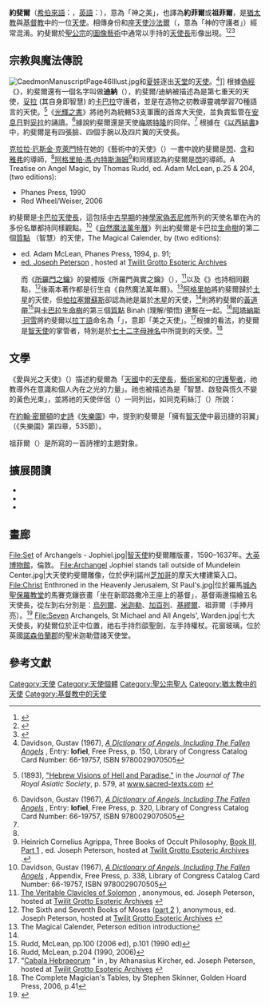{{Infobox saint
|birth_date=
|feast_day= 
|venerated_in= [[猶太教|猶太教]]、[[聖公宗|聖公宗]]
|name= 天使長聖約斐爾<br>{{lang|en|Saint Jophiel the Archangel}}
|image= Sanctus Jophiel.jpg
|imagesize= 
|caption= 彩繪玻璃窗上的約斐爾像，位於英國[[布萊頓|布萊頓]]的聖公會[[聖米迦勒堂_(布賴頓)|聖米迦勒堂]]
|birth_place= 
|     _place=
|titles= 天使/天使長
|beatified_date=  
|beatified_place=
|beatified_by=
|canonized_date=
|canonized_place=
|canonized_by=
|patronage= 藝術、藝術家
|attributes= {{Link-en|烈燄聖劍|Flaming sword (mythology)}}
|suppressed_date=
|issues= 
}}

'''約斐爾'''（[[希伯來語|希伯來語]]：{{Hebrew|'''יופיאל'''}}，[[英語|英語]]：{{lang|en|'''Jophiel'''}}），意為「神之美」，也譯為'''約菲爾'''或'''祖菲爾'''，是[[猶太教|猶太教]]與[[基督教|基督教]]中的一位[[天使|天使]]。相傳身份和[[座天使|座天使]][[沙法爾|沙法爾]]（{{lang|en|Zaphkiel}}，意為「神的守護者」）經常混淆。約斐爾於[[聖公宗|聖公宗]]的[[圖像誌|圖像藝術]]中通常以手持{{Link-en|烈燄聖劍|Flaming sword (mythology)}}的[[天使長|天使長]]形像出現。<ref>{{cite web |url=https://www.flickr.com/photos/norfolkodyssey/3929364763/ |title=Kempe: Jophiel |last=K |first=Simon |date=2009-09-17 |website=flickr.com |language=en |access-date=2019-01-31}}</ref><ref>{{cite web |url=http://www.flickriver.com/photos/47859152@N05/sets/72157623859286555/ |title=Coventry - Holy Trinity Church |author=Glass Angel |date=2011 |website=flickr.com |language=en |access-date=2019-01-31 |archive-date=2018-08-28 |archive-url=https://web.archive.org/web/20180828035741/http://www.flickriver.com/photos/47859152@N05/sets/72157623859286555/ |dead-url=no }}</ref><ref>{{cite web |url=http://www.stjohnsmemphis.org/about/murals/christ-triumphant/ |title=Christ Triumphant (High Altar) |author=<!--Not stated--> |website=stjohnsmemphis.org |language=en |access-date=2019-01-31 |archive-url=https://web.archive.org/web/20190623113911/https://www.stjohnsmemphis.org/about/murals/christ-triumphant/ |archive-date=2019-06-23 |dead-url=yes }}</ref>

== 宗教與魔法傳說 ==
[[Image:CaedmonManuscriptPage46Illust.jpg|thumb]]和[[夏娃|夏娃]]逐出[[樂園_(宗教)|天堂]]的[[天使|天使]]。<ref name = "DoA">Davidson, Gustav (1967), ''[http://books.google.com/books/about/A_dictionary_of_angels.html?id=Ed7yHWuTEewC A Dictionary of Angels, Including The Fallen Angels] {{Wayback|url=http://books.google.com/books/about/A_dictionary_of_angels.html?id=Ed7yHWuTEewC |date=20160512193246 }}'', Entry: '''Iofiel''', Free Press, p. 150, Library of Congress Catalog Card Number: 66-19757, ISBN 9780029070505</ref>]]
根據[[偽典|偽經]]《{{tsl|en|Apocalypse of Moses|摩西啟示錄}}》，約斐爾還有一個名字叫做'''迪納'''（{{lang|en|'''Dina'''}}），約斐爾/迪納被描述為是第七重天的天使，[[妥拉|妥拉]] (其自身即智慧) 的[[卡巴拉|卡巴拉]]守護者，並是在造物之初教導靈魂學習70種語言的天使。<ref>{{link-en|Gaster, Moses|Gaster, Moses}} (1893), [http://www.sacred-texts.com/journals/jras/1893-15.htm "Hebrew Visions of Hell and Paradise,"] {{Wayback|url=http://www.sacred-texts.com/journals/jras/1893-15.htm |date=20070102111156 }} in the ''Journal of The Royal Asiatic Society'', p. 579, at [http://www.sacred-texts.com www.sacred-texts.com] {{Wayback|url=http://www.sacred-texts.com/ |date=20191020115406 }}</ref>《[[光明篇|光輝之書]]》將祂列為統轄53支軍團的首席大天使，並負責監管在[[安息日|安息日]]對[[妥拉|妥拉]]的誦讀。<ref name = "DoA3">Davidson, Gustav (1967), ''[http://books.google.com/books/about/A_dictionary_of_angels.html?id=Ed7yHWuTEewC A Dictionary of Angels, Including The Fallen Angels] {{Wayback|url=http://books.google.com/books/about/A_dictionary_of_angels.html?id=Ed7yHWuTEewC |date=20160512193246 }}'', Entry: '''Iofiel''', Free Press, p. 320, Library of Congress Catalog Card Number: 66-19757, ISBN 9780029070505</ref>據說約斐爾還是天使[[梅塔特隆|梅塔特隆]]的同伴。<ref name = "DoA" /> 根據在《[[以西結書|以西結書]]》中，約斐爾是有四張臉、四個手腕以及四片翼的天使長。

[[克拉拉·厄斯金·克萊門特|克拉拉·厄斯金·克萊門特]]在她的《藝術中的天使》（{{Lang|en|Angels in Art}}）一書中說約斐爾是[[閃姆|閃]]、[[含姆|含]]和[[雅弗|雅弗]]的導師，<ref name="DoA"/>[[阿格里帕·馮·內特斯海姆|阿格里帕·馮·內特斯海姆]]<ref>Heinrich Cornelius Agrippa, Three Books of Occult Philosophy, [http://www.esotericarchives.com/agrippa/agrippa3.htm Book III, Part 1] {{Wayback|url=http://www.esotericarchives.com/agrippa/agrippa3.htm |date=20190710033600 }}, ed. Joseph Peterson, hosted at [http://www.esotericarchives.com/ Twilit Grotto Esoteric Archives] {{Wayback|url=http://www.esotericarchives.com/ |date=20101217020748 }}.</ref>和{{tsl|en|Thomas Rudd|湯瑪斯·路德}}同樣認為約斐爾是[[閃姆|閃]]的導師。<ref>A Treatise on Angel Magic, by Thomas Rudd, ed. Adam McLean, p.25 & 204, (two editions):
*Phanes Press, 1990
*Red Wheel/Weiser, 2006</ref>

約斐爾是[[卡巴拉|卡巴拉]][[天使長|天使長]]，這包括[[中世紀前期|中古早期]]的[[神學|神學家]][[偽丟尼修|偽丟尼修]]所列的天使名單在內的多份名單都持同樣觀點。<ref name = "DoA2">Davidson, Gustav (1967), ''[http://books.google.com/books/about/A_dictionary_of_angels.html?id=Ed7yHWuTEewC A Dictionary of Angels, Including The Fallen Angels] {{Wayback|url=http://books.google.com/books/about/A_dictionary_of_angels.html?id=Ed7yHWuTEewC |date=20160512193246 }}'', Appendix, Free Press, p. 338, Library of Congress Catalog Card Number: 66-19757, ISBN 9780029070505</ref>《[[自然魔法萬年曆|自然魔法萬年曆]]》列出約斐爾是卡巴拉[[生命樹_(卡巴拉)|生命樹]]的第二個[[質點_(卡巴拉)|質點]] {{lang|en|Chokhmah}}（智慧）的天使，<ref>The Magical Calender, by {{link-en|Johann Baptist Grossschedel|Johann Baptist Grossschedel}} (two editions):
*ed. Adam McLean, Phanes Press, 1994, p. 91;
*[http://esotericarchives.com/mc/index.html ed. Joseph Peterson] {{Wayback|url=http://esotericarchives.com/mc/index.html |date=20160221090538 }}, hosted at [http://www.esotericarchives.com/ Twilit Grotto Esoteric Archives] {{Wayback|url=http://www.esotericarchives.com/ |date=20101217020748 }}</ref>而《[[所羅門之鑰|所羅門之鑰]]》的變體版《所羅門眞實之鑰》（{{Lang|en|The Veritable Clavicles of Solomon}}），<ref>[http://esotericarchives.com/solomon/l1203.htm The Veritable Clavicles of Solomon] {{Wayback|url=http://esotericarchives.com/solomon/l1203.htm |date=20160221102104 }}, anonymous, ed. Joseph Peterson, hosted at [http://www.esotericarchives.com/ Twilit Grotto Esoteric Archives] {{Wayback|url=http://www.esotericarchives.com/ |date=20101217020748 }}</ref>以及《{{tsl|en|Sixth and Seventh Books of Moses|摩西六書與七書}}》也持相同觀點，<ref>The Sixth and Seventh Books of Moses ([http://www.esotericarchives.com/moses/67moses2.htm part 2] {{Wayback|url=http://www.esotericarchives.com/moses/67moses2.htm |date=20160301074850 }}), anonymous, ed. Joseph Peterson, hosted at [http://www.esotericarchives.com/ Twilit Grotto Esoteric Archives] {{Wayback|url=http://www.esotericarchives.com/ |date=20101217020748 }}</ref>後兩本著作都是衍生自《自然魔法萬年曆》。<ref>The Magical Calender, Peterson edition introduction</ref>[[阿格里帕·馮·內特斯海姆|阿格里帕]]將約斐爾歸於[[土星|土星]]的天使，但[[帕拉塞爾蘇斯|帕拉塞爾蘇斯]]卻認為祂是屬於[[木星|木星]]的天使，<ref name="DoA"/>{{tsl|en|Thomas Rudd|湯瑪斯·路德}}則將約斐爾的[[黃道帶|黃道帶]]<ref>Rudd, McLean, pp.100 (2006 ed), p.101 (1990 ed)</ref>與[[卡巴拉|卡巴拉]][[生命樹_(卡巴拉)|生命樹]]的第三個[[質點_(卡巴拉)|質點]] Binah (理解/領悟) 連繫在一起。<ref>Rudd, McLean, p.204 (1990, 2006)</ref>[[阿塔納斯·珂雪|阿塔納斯·珂雪]]將約斐爾以[[拉丁語|拉丁語]]命名為「{{Lang|la|angelus pulchritudinis}}」，意即「美之天使」。<ref>"[http://www.esotericarchives.com/kircher/cabala.htm Cabala Hebraeorum] {{Wayback|url=http://www.esotericarchives.com/kircher/cabala.htm |date=20160118063501 }}" in ''{{link-en|Oedipus Aegyptiacus|Oedipus Aegyptiacus}}'', by Athanasius Kircher, ed. Joseph Peterson, hosted at [http://www.esotericarchives.com/ Twilit Grotto Esoteric Archives] {{Wayback|url=http://www.esotericarchives.com/ |date=20101217020748 }}</ref>根據{{tsl|en|Robert Ambelain|羅伯·安貝朗}}的看法，約斐爾是[[智天使|智天使]]的掌管者，特別是於[[七十二字母神名|七十二字母神名]]中所提到的天使。<ref>The Complete Magician's Tables, by Stephen Skinner, Golden Hoard Press, 2006, p.41</ref>

== 文學 ==
《愛與光之天使》（{{Lang|en|Angels of Love and Light}}）描述約斐爾為「[[天國|天國]]中的[[天使長|天使長]]，[[藝術家|藝術家]]和{{Link-en|神聖光照論|Divine illumination|啟發}}的[[主保聖人|守護聖者]]，祂教導外在意識和個人內在之光的力量」。祂也被描述為是「智慧、啟發與恆久不變的黃色光束」，並將祂的天使伴侶（{{lang|en|Archeia}}）一同列出，如同克莉絲汀（{{lang|en|Christine}}）所說：

{{Cquote 3|text=通過啟示之光的輻射，祂將此種感知攪拌打動至對靈性事物的熱望。祂幫助人們吸納訊息，不斷學習並通過測驗，消除無知、傲慢和狹隘的思想，揭露政府和公司企業社團的不正當行為。約斐爾協助我們對抗環境汙染，淨化我們的星球並為人類帶來美的禮物。祂也為藝術創作和智力創作提供靈感，幫助藝術類計劃的實施，讓人類看到並欣賞我們周圍的美之事物。}}

在[[約翰·密爾頓|約翰·密爾頓]]的[[史詩|史詩]]《[[失樂園|失樂園]]》中，提到約斐爾是「擁有[[智天使|智天使]]中最迅捷的羽翼」（《失樂園》第四章，535節）。

祖菲爾（{{lang|en|Zophiel}}）是{{tsl|en|Maria Gowen Brooks|瑪麗亞·高文·布魯克斯}}所寫的一首詩裡的主題對象。

== 擴展閱讀 ==
* {{lang|en|Fischer, Lynn (1996), ''Angels of Love and Light'' [with original paintings of the Seven Beloved Archangels and Their Archeiai by Marius Michael-George], Transformational Media Publications, South Yarmouth, MA}}
* {{lang|en|"Jophiel", ''Pearls of Wisdom'', Volume 7 Number 43, 1994, The Summit Lighthouse, Copyright © 1997 Church Universal and Triumphant}}
* {{lang|en|"Seven Beloved Archangels Speak", 1954, ''The Bridge to Freedom''}}

== 畫廊 ==
<gallery>
File:Set of Archangels - Jophiel.jpg|[[智天使|智天使]]約斐爾雕版畫，1590–1637年。[[大英博物館|大英博物館]]，倫敦。
File:Archangel Jophiel stands tall outside of Mundelein Center.jpg|大天使約斐爾雕像，位於伊利諾州[[芝加哥|芝加哥]]{{Link-en|曼德林學院|Mundelein College}}的摩天大樓建築入口。
File:Christ Enthroned in the Heavenly Jerusalem, St Paul's.jpg|位於羅馬[[城內聖保羅教堂|城內聖保羅教堂]]的馬賽克鑲嵌畫「坐在新耶路撒冷王座上的基督」，基督兩邊描繪五名天使長，從左到右分別是：[[烏列爾|烏列爾]]、[[米迦勒|米迦勒]]、[[加百列|加百列]]、[[卡麥爾|基繆爾]]、祖菲爾（手捧月亮）。<ref>{{cite book |last=Furnival |first=William James |orig-year=1904 |title=Leadless Decorative Tiles, Faience, and Mosaic, Comprising Notes and Excerpts on the History, Materials, Manufacture & Use of Ornamental Flooring Tiles, Ceramic Mosaic, and Decorative Tiles and Faience |url=https://books.google.com/books?id=2FDvAgAAQBAJ&pg=PA525&lpg=PA525&dq=Burne-Jones+mosaic+rome+michael+gabriel+uriel&source=bl&ots=d8ggY8IQYs&sig=ACfU3U1XHbLkTeVsQ8cq1oX_IFnSYapHrA&hl=en&sa=X&ved=2ahUKEwjm-YqctKvhAhUJJBoKHerOAN0Q6AEwEHoECAcQAQ#v=onepage&q=Burne-Jones%20mosaic%20rome%20michael%20gabriel%20uriel&f=false |language=en |location=Moscow |publisher=Ripol Classic Publishing House |page=525 |isbn=9781176325630 |quote=While on either hand are the archangels: Michael is a glorious figure in armour; Uriel holds the sun; Gabriel bears the lily of the Annunciation; Chemuel, the angel of the Sangreal, stands next him with the sacred cup; and Zophiel, to his left, holds the moon.}}</ref>
File:Seven Archangels, St Michael and All Angels', Warden.jpg|七大天使長，約斐爾位於正中位置，祂右手持烈燄聖劍，左手持權杖。花窗玻璃，位於英國[[諾森伯蘭郡|諾森伯蘭郡]]{{Link-en|沃登 (諾森伯蘭郡)|Warden, Northumberland|沃登}}的聖米迦勒暨諸天使堂。
</gallery>

== 參考文獻 ==
{{Reflist|30em}}

{{Angels in Abrahamic Religions}}
{{天使位階}}

{{Authority control}}

{{DEFAULTSORT:Jophiel}}
[[Category:天使|Category:天使]]
[[Category:天使個體|Category:天使個體]]
[[Category:聖公宗聖人|Category:聖公宗聖人]]
[[Category:猶太教中的天使|Category:猶太教中的天使]]
[[Category:基督教中的天使|Category:基督教中的天使]]